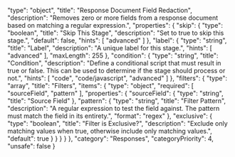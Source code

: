  "type": "object",
  "title": "Response Document Field Redaction",
  "description": "Removes zero or more fields from a response document based on matching a regular expression.",
  "properties": {
    "skip": {
      "type": "boolean",
      "title": "Skip This Stage",
      "description": "Set to true to skip this stage.",
      "default": false,
      "hints": [
        "advanced"
      ]
    },
    "label": {
      "type": "string",
      "title": "Label",
      "description": "A unique label for this stage.",
      "hints": [
        "advanced"
      ],
      "maxLength": 255
    },
    "condition": {
      "type": "string",
      "title": "Condition",
      "description": "Define a conditional script that must result in true or false. This can be used to determine if the stage should process or not.",
      "hints": [
        "code",
        "code/javascript",
        "advanced"
      ]
    },
    "filters": {
      "type": "array",
      "title": "Filters",
      "items": {
        "type": "object",
        "required": [
          "sourceField",
          "pattern"
        ],
        "properties": {
          "sourceField": {
            "type": "string",
            "title": "Source Field"
          },
          "pattern": {
            "type": "string",
            "title": "Filter Pattern",
            "description": "A regular expression to test the field against.  The pattern must match the field in its entirety.",
            "format": "regex"
          },
          "exclusive": {
            "type": "boolean",
            "title": "Filter is Exclusive?",
            "description": "Exclude only matching values when true, otherwise include only matching values.",
            "default": true
          }
        }
      }
    }
  },
  "category": "Responses",
  "categoryPriority": 4,
  "unsafe": false
}
